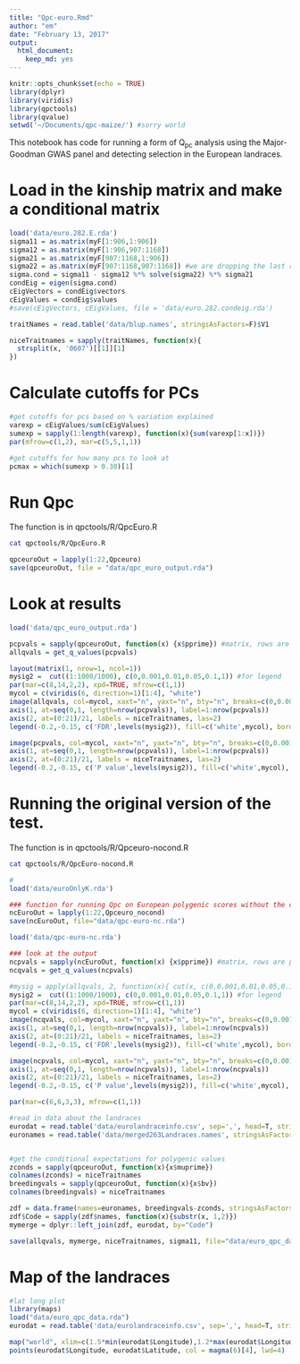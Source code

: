 ```yaml
---
title: "Qpc-euro.Rmd"
author: "em"
date: "February 13, 2017"
output:
  html_document:
    keep_md: yes
---
```


```r
knitr::opts_chunk$set(echo = TRUE)
library(dplyr)
library(viridis)
library(qpctools)
library(qvalue)
setwd('~/Documents/qpc-maize/') #sorry world
```

This notebook has code for running a form of Q<sub>pc</sub> analysis using the Major-Goodman GWAS panel and detecting selection in the European landraces.

# Load in the kinship matrix and make a conditional matrix 
```r
load('data/euro.282.E.rda')
sigma11 = as.matrix(myF[1:906,1:906])
sigma12 = as.matrix(myF[1:906,907:1168])
sigma21 = as.matrix(myF[907:1168,1:906])
sigma22 = as.matrix(myF[907:1168,907:1168]) #we are dropping the last row
sigma.cond = sigma11 - sigma12 %*% solve(sigma22) %*% sigma21
condEig = eigen(sigma.cond)
cEigVectors = condEig$vectors
cEigValues = condEig$values
#save(cEigVectors, cEigValues, file = 'data/euro.282.condeig.rda')

traitNames = read.table('data/blup.names', stringsAsFactors=F)$V1

niceTraitnames = sapply(traitNames, function(x){
  strsplit(x, '0607')[[1]][1]
})

```

# Calculate cutoffs for PCs
```r
#get cutoffs for pcs based on % variation explained
varexp = cEigValues/sum(cEigValues)
sumexp = sapply(1:length(varexp), function(x){sum(varexp[1:x])})
par(mfrow=c(1,2), mar=c(5,5,1,1))

#get cutoffs for how many pcs to look at
pcmax = which(sumexp > 0.30)[1]


```

# Run Qpc
The function is in qpctools/R/QpcEuro.R
```bash
cat qpctools/R/QpcEuro.R
```


```r
qpceuroOut = lapply(1:22,Qpceuro)
save(qpceuroOut, file = "data/qpc_euro_output.rda")
```

# Look at results
```r
load('data/qpc_euro_output.rda')

pcpvals = sapply(qpceuroOut, function(x) {x$pprime}) #matrix, rows are pvals, columns are traits
allqvals = get_q_values(pcpvals)

layout(matrix(1, nrow=1, ncol=1))
mysig2 =  cut((1:1000/1000), c(0,0.001,0.01,0.05,0.1,1)) #for legend
par(mar=c(8,14,2,2), xpd=TRUE, mfrow=c(1,1))
mycol = c(viridis(6, direction=1)[1:4], "white")
image(allqvals, col=mycol, xaxt="n", yaxt="n", bty="n", breaks=c(0,0.001,0.01,0.05,0.1,1))
axis(1, at=seq(0,1, length=nrow(pcpvals)), label=1:nrow(pcpvals))
axis(2, at=(0:21)/21, labels = niceTraitnames, las=2)
legend(-0.2,-0.15, c('FDR',levels(mysig2)), fill=c('white',mycol), border=c('white',rep('black',5)), bty="n", horiz=T)

image(pcpvals, col=mycol, xaxt="n", yaxt="n", bty="n", breaks=c(0,0.001,0.01,0.05,0.1,1))
axis(1, at=seq(0,1, length=nrow(pcpvals)), label=1:nrow(pcpvals))
axis(2, at=(0:21)/21, labels = niceTraitnames, las=2)
legend(-0.2,-0.15, c('P value',levels(mysig2)), fill=c('white',mycol), border=c('white',rep('black',5)), bty="n", horiz=T)

```


# Running the original version of the test.
The function is in qpctools/R/Qpceuro-nocond.R
```bash
cat qpctools/R/QpcEuro-nocond.R
```


```r
#
load('data/euroOnlyK.rda')

### function for running Qpc on European polygenic scores without the conditional test
ncEuroOut = lapply(1:22,Qpceuro_nocond)
save(ncEuroOut, file="data/qpc-euro-nc.rda")

```

```r
load('data/qpc-euro-nc.rda')

### look at the output
ncpvals = sapply(ncEuroOut, function(x) {x$pprime}) #matrix, rows are pvals, columns are traits
ncqvals = get_q_values(ncpvals)

#mysig = apply(allqvals, 2, function(x){ cut(x, c(0,0.001,0.01,0.05,0.1,1), labels=F)})
mysig2 =  cut((1:1000/1000), c(0,0.001,0.01,0.05,0.1,1)) #for legend
par(mar=c(8,14,2,2), xpd=TRUE, mfrow=c(1,1))
mycol = c(viridis(6, direction=1)[1:4], "white")
image(ncqvals, col=mycol, xaxt="n", yaxt="n", bty="n", breaks=c(0,0.001,0.01,0.05,0.1,1))
axis(1, at=seq(0,1, length=nrow(ncpvals)), label=1:nrow(ncpvals))
axis(2, at=(0:21)/21, labels = niceTraitnames, las=2)
legend(-0.2,-0.15, c('FDR',levels(mysig2)), fill=c('white',mycol), border=c('white',rep('black',5)), bty="n", horiz=T)

image(ncpvals, col=mycol, xaxt="n", yaxt="n", bty="n", breaks=c(0,0.001,0.01,0.05,0.1,1))
axis(1, at=seq(0,1, length=nrow(ncpvals)), label=1:nrow(ncpvals))
axis(2, at=(0:21)/21, labels = niceTraitnames, las=2)
legend(-0.2,-0.15, c('P value',levels(mysig2)), fill=c('white',mycol), border=c('white',rep('black',5)), bty="n", horiz=T)


````


```r
par(mar=c(6,6,3,3), mfrow=c(1,1))

#read in data about the landraces
eurodat = read.table('data/eurolandraceinfo.csv', sep=',', head=T, stringsAsFactors=F)
euronames = read.table('data/merged263Landraces.names', stringsAsFactors=F)[1:906,]


#get the conditional expectations for polygenic values
zconds = sapply(qpceuroOut, function(x){x$muprime})
colnames(zconds) = niceTraitnames
breedingvals = sapply(qpceuroOut, function(x){x$bv})
colnames(breedingvals) = niceTraitnames

zdf = data.frame(names=euronames, breedingvals-zconds, stringsAsFactors = F)
zdf$Code = sapply(zdf$names, function(x){substr(x, 1,2)})
mymerge = dplyr::left_join(zdf, eurodat, by="Code")

save(allqvals, mymerge, niceTraitnames, sigma11, file="data/euro_qpc_data.rda")

```

# Map of the landraces
```r
#lat long plot
library(maps)
load("data/euro_qpc_data.rda")
eurodat = read.table('data/eurolandraceinfo.csv', sep=',', head=T, stringsAsFactors=F)

map("world", xlim=c(1.5*min(eurodat$Longitude),1.2*max(eurodat$Longitude)), ylim=c(0.85*min(eurodat$Latitude),1.05*max(eurodat$Latitude)), fill=T, col="azure")
points(eurodat$Longitude, eurodat$Latitude, col = magma(6)[4], lwd=4)


```




